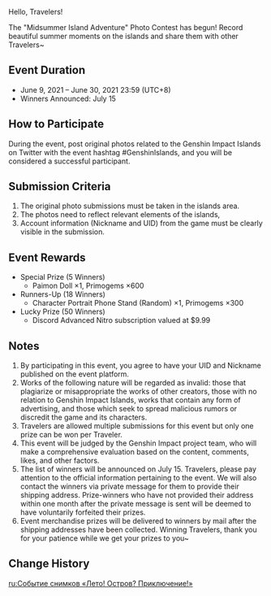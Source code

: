{{Event
|name              = Midsummer Island Adventure Photo Contest
|image             = Midsummer Island Adventure Photo Contest.png
|type              = Web
|type2             = Fanart
|time_known        = yes
|time_start        = 2021-06-09
|time_start_offset = GMT+8
|time_end          = 2021-06-30
|time_end_offset   = GMT+8
|link              = https://www.hoyolab.com/article/421505
}}

Hello, Travelers!

The "Midsummer Island Adventure" Photo Contest has begun! Record beautiful summer moments on the islands and share them with other Travelers~

==Event Duration==
*June 9, 2021 – June 30, 2021 23:59 (UTC+8)
*Winners Announced: July 15

==How to Participate==
During the event, post original photos related to the Genshin Impact Islands on Twitter with the event hashtag #GenshinIslands, and you will be considered a successful participant.

==Submission Criteria==
#The original photo submissions must be taken in the islands area.
#The photos need to reflect relevant elements of the islands,
#Account information (Nickname and UID) from the game must be clearly visible in the submission.

==Event Rewards==
*Special Prize (5 Winners)
**Paimon Doll ×1, Primogems ×600
*Runners-Up (18 Winners)
**Character Portrait Phone Stand (Random) ×1, Primogems ×300
*Lucky Prize (50 Winners)
**Discord Advanced Nitro subscription valued at $9.99

==Notes==
#By participating in this event, you agree to have your UID and Nickname published on the event platform.
#Works of the following nature will be regarded as invalid: those that plagiarize or misappropriate the works of other creators, those with no relation to Genshin Impact Islands, works that contain any form of advertising, and those which seek to spread malicious rumors or discredit the game and its characters.
#Travelers are allowed multiple submissions for this event but only one prize can be won per Traveler.
#This event will be judged by the Genshin Impact project team, who will make a comprehensive evaluation based on the content, comments, likes, and other factors.
#The list of winners will be announced on July 15. Travelers, please pay attention to the official information pertaining to the event. We will also contact the winners via private message for them to provide their shipping address. Prize-winners who have not provided their address within one month after the private message is sent will be deemed to have voluntarily forfeited their prizes.
#Event merchandise prizes will be delivered to winners by mail after the shipping addresses have been collected. Winning Travelers, thank you for your patience while we get your prizes to you~

==Change History==
{{Change History|1.6}}

[[ru:Событие снимков «Лето! Остров? Приключение!»]]